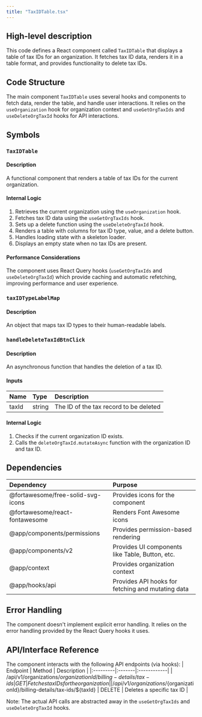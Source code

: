 ```yaml
---
title: "TaxIDTable.tsx"
---
```


## High-level description
This code defines a React component called `TaxIDTable` that displays a table of tax IDs for an organization. It fetches tax ID data, renders it in a table format, and provides functionality to delete tax IDs.

## Code Structure
The main component `TaxIDTable` uses several hooks and components to fetch data, render the table, and handle user interactions. It relies on the `useOrganization` hook for organization context and `useGetOrgTaxIds` and `useDeleteOrgTaxId` hooks for API interactions.

## Symbols

### `TaxIDTable`
#### Description
A functional component that renders a table of tax IDs for the current organization.

#### Internal Logic
1. Retrieves the current organization using the `useOrganization` hook.
2. Fetches tax ID data using the `useGetOrgTaxIds` hook.
3. Sets up a delete function using the `useDeleteOrgTaxId` hook.
4. Renders a table with columns for tax ID type, value, and a delete button.
5. Handles loading state with a skeleton loader.
6. Displays an empty state when no tax IDs are present.

#### Performance Considerations
The component uses React Query hooks (`useGetOrgTaxIds` and `useDeleteOrgTaxId`) which provide caching and automatic refetching, improving performance and user experience.

### `taxIDTypeLabelMap`
#### Description
An object that maps tax ID types to their human-readable labels.

### `handleDeleteTaxIdBtnClick`
#### Description
An asynchronous function that handles the deletion of a tax ID.

#### Inputs
| Name | Type | Description |
|:-----|:-----|:------------|
| taxId | string | The ID of the tax record to be deleted |

#### Internal Logic
1. Checks if the current organization ID exists.
2. Calls the `deleteOrgTaxId.mutateAsync` function with the organization ID and tax ID.

## Dependencies
| Dependency | Purpose |
|:-----------|:--------|
| @fortawesome/free-solid-svg-icons | Provides icons for the component |
| @fortawesome/react-fontawesome | Renders Font Awesome icons |
| @app/components/permissions | Provides permission-based rendering |
| @app/components/v2 | Provides UI components like Table, Button, etc. |
| @app/context | Provides organization context |
| @app/hooks/api | Provides API hooks for fetching and mutating data |

## Error Handling
The component doesn't implement explicit error handling. It relies on the error handling provided by the React Query hooks it uses.

## API/Interface Reference
The component interacts with the following API endpoints (via hooks):
| Endpoint | Method | Description |
|:---------|:-------|:------------|
| /api/v1/organizations/${organizationId}/billing-details/tax-ids | GET | Fetches tax IDs for the organization |
| /api/v1/organizations/${organizationId}/billing-details/tax-ids/${taxId} | DELETE | Deletes a specific tax ID |

Note: The actual API calls are abstracted away in the `useGetOrgTaxIds` and `useDeleteOrgTaxId` hooks.